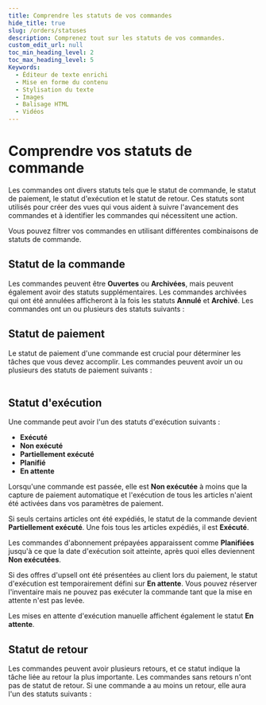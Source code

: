 ```yaml
---
title: Comprendre les statuts de vos commandes
hide_title: true
slug: /orders/statuses
description: Comprenez tout sur les statuts de vos commandes.
custom_edit_url: null
toc_min_heading_level: 2
toc_max_heading_level: 5
Keywords:
  - Éditeur de texte enrichi
  - Mise en forme du contenu
  - Stylisation du texte
  - Images
  - Balisage HTML
  - Vidéos
---
```



<head>
  <meta
    property="twitter:description"
    content="Comprenez tout sur les statuts de vos commandes."
  />
  <meta
    property="og:url"
    content="https://docs-becomy.surge.sh/orders/statuses"
  />
  <link rel="canonical" href="https://docs-becomy.surge.sh/orders" />
  <link
    rel="alternate"
    href="https://docs-becomy.surge.sh/orders/fr"
    hreflang="fr"
  />
</head>

# Comprendre vos statuts de commande

Les commandes ont divers statuts tels que le statut de commande, le statut de paiement, le statut d'exécution et le statut de retour. Ces statuts sont utilisés pour créer des vues qui vous aident à suivre l'avancement des commandes et à identifier les commandes qui nécessitent une action.

Vous pouvez filtrer vos commandes en utilisant différentes combinaisons de statuts de commande.

## Statut de la commande

Les commandes peuvent être **Ouvertes** ou **Archivées**, mais peuvent également avoir des statuts supplémentaires. Les commandes archivées qui ont été annulées afficheront à la fois les statuts **Annulé** et **Archivé**. Les commandes ont un ou plusieurs des statuts suivants :

<Table
  headers={["Statut", "Description"]}
  rows={[
    [
      "Ouvert",
      "La commande a été passée ou créée. Il reste du travail à faire, comme traiter le paiement, exécuter la commande ou gérer les retours.",
    ],
    ["Archivé", "La commande a été archivée manuellement ou automatiquement."],
    [
      "Annulé",
      "La commande a été annulée. Si elle n’a pas été entièrement remboursée, il pourrait rester du travail à faire.",
    ],
  ]}
/>

## Statut de paiement

Le statut de paiement d'une commande est crucial pour déterminer les tâches que vous devez accomplir. Les commandes peuvent avoir un ou plusieurs des statuts de paiement suivants :

<Table
  headers={["Statut", "Description"]}
  rows={[
    [
      "En attente",
      "Le paiement est en attente car soit le client a utilisé un mode de paiement qui prend du temps à traiter, soit vous avez défini les conditions de paiement lors de la création de la commande. Ce statut s'applique également aux méthodes de paiement manuelles comme le paiement à la livraison.",
    ],
    [
      "Autorisé",
      "Le fournisseur de paiement a validé les informations de paiement. Ceci est affiché si vous capturez les paiements manuellement. Vous devez capturer le paiement avant l'expiration de la période d'autorisation.",
    ],
    [
      "En retard",
      "Le paiement n'a pas été capturé avant la date d'échéance fixée dans les conditions de paiement.",
    ],
    [
      "Expirant",
      "Ce n’est pas un statut de paiement, mais un badge d’expiration apparaît deux jours avant la date limite pour capturer un paiement **Autorisé**.",
    ],
    [
      "Expiré",
      "Le paiement n'a pas été capturé avant l'expiration fixée par le fournisseur de paiement. Pour certains fournisseurs, cela indique un paiement échoué.",
    ],
    [
      "Payé",
      "Le paiement a été capturé, soit automatiquement soit manuellement, ou la commande a été marquée comme payée.",
    ],
    ["Remboursé", "Le montant total payé par le client a été remboursé."],
    [
      "Partiellement remboursé",
      "Une partie du montant total a été remboursée.",
    ],
    [
      "Partiellement payé",
      "Un paiement partiel a été capturé pour la commande.",
    ],
    ["Annulé", "La commande non payée a été annulée."],
    [
      "Non payé",
      "Ce statut inclut les commandes dans les statuts **Autorisé**, **En attente**, **Expiré**, et **Partiellement payé**.",
    ],
  ]}
/>

## Statut d'exécution

Une commande peut avoir l'un des statuts d'exécution suivants :

- **Exécuté**
- **Non exécuté**
- **Partiellement exécuté**
- **Planifié**
- **En attente**

Lorsqu'une commande est passée, elle est **Non exécutée** à moins que la capture de paiement automatique et l'exécution de tous les articles n'aient été activées dans vos paramètres de paiement.

Si seuls certains articles ont été expédiés, le statut de la commande devient **Partiellement exécuté**. Une fois tous les articles expédiés, il est **Exécuté**.

Les commandes d'abonnement prépayées apparaissent comme **Planifiées** jusqu'à ce que la date d'exécution soit atteinte, après quoi elles deviennent **Non exécutées**.

Si des offres d'upsell ont été présentées au client lors du paiement, le statut d'exécution est temporairement défini sur **En attente**. Vous pouvez réserver l'inventaire mais ne pouvez pas exécuter la commande tant que la mise en attente n'est pas levée.

Les mises en attente d'exécution manuelle affichent également le statut **En attente**.

## Statut de retour

Les commandes peuvent avoir plusieurs retours, et ce statut indique la tâche liée au retour la plus importante. Les commandes sans retours n'ont pas de statut de retour. Si une commande a au moins un retour, elle aura l'un des statuts suivants :

<Table
  headers={["Statut", "Description"]}
  rows={[
    [
      "Retour demandé",
      "Un retour a été demandé pour des articles dans la commande. Vous pouvez approuver ou refuser la demande.",
    ],
    [
      "Retour en cours",
      "Le retour a été approuvé ou créé dans l'administration de Becomy. Vous pouvez gérer le retour, réapprovisionner les articles ou émettre un remboursement.",
    ],
    [
      "Retourné",
      "Le retour est complet, et aucune autre action n'est requise.",
    ],
    [
      "Inspection terminée",
      "Les articles du retour ont été inspectés, et vous pouvez rembourser le retour en fonction des résultats de l'inspection.",
    ],
  ]}
/>
